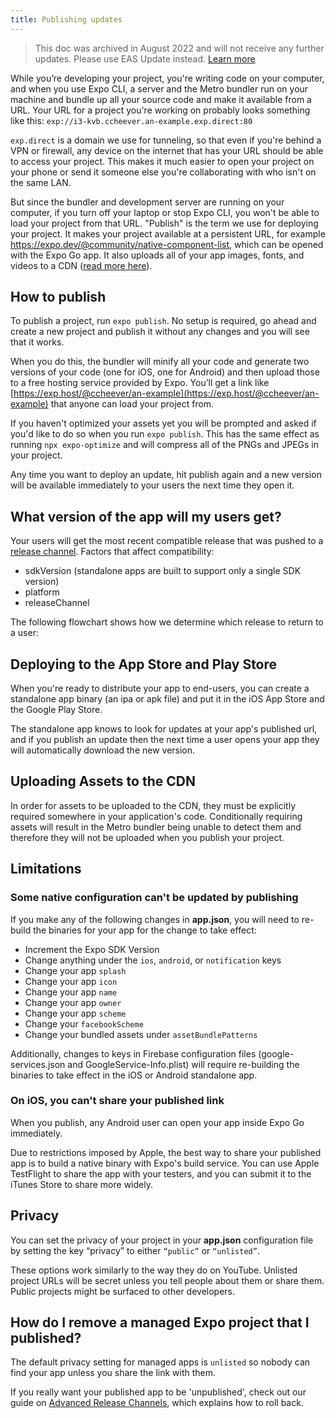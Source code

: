 ```yaml
---
title: Publishing updates
---
```



> This doc was archived in August 2022 and will not receive any further updates. Please use EAS Update instead. [Learn more](/eas-update/introduction)

While you’re developing your project, you're writing code on your
computer, and when you use Expo CLI, a server and the Metro bundler run on your machine and bundle up all your source code and make
it available from a URL. Your URL for a project you're working on
probably looks something like this:
`exp://i3-kvb.ccheever.an-example.exp.direct:80`

`exp.direct` is a domain we use for tunneling, so that even if you're
behind a VPN or firewall, any device on the internet that has your URL
should be able to access your project. This makes it much easier to open
your project on your phone or send it someone else you're collaborating
with who isn't on the same LAN.

But since the bundler and development server are running on your computer, if you
turn off your laptop or stop Expo CLI, you won't be able to load your
project from that URL. "Publish" is the term we use for deploying your
project. It makes your project available at a persistent URL, for
example https://expo.dev/@community/native-component-list, which can be
opened with the Expo Go app. It also uploads all of your app images,
fonts, and videos to a CDN ([read more
here](/faq/#how-do-i-share-my-expo-project-can-i-submit-it-to-the-app-stores)).

## How to publish

To publish a project, run `expo publish`. No setup is required, go ahead and create a new project
and publish it without any changes and you will see that it works.

When you do this, the bundler will minify all your code and generate
two versions of your code (one for iOS, one for Android) and then upload
those to a free hosting service provided by Expo. You’ll get a link like [https://exp.host/@ccheever/an-example](https://exp.host/@ccheever/an-example)
that anyone can load your project from.

If you haven't optimized your assets yet you will be prompted and asked
if you'd like to do so when you run `expo publish`. This has the same effect
as running `npx expo-optimize` and will compress all of the PNGs and JPEGs in your project.

Any time you want to deploy an update, hit publish again and a new
version will be available immediately to your users the next time they
open it.

## What version of the app will my users get?

Your users will get the most recent compatible release that was pushed to a [release channel](./release-channels). Factors that affect compatibility:

- sdkVersion (standalone apps are built to support only a single SDK version)
- platform
- releaseChannel

The following flowchart shows how we determine which release to return to a user:

<ContentSpotlight
  alt="Serving Flowchart"
  src="/static/images/release-channels-flowchart.png"
  className="max-w-[600px]"
/>

## Deploying to the App Store and Play Store

When you're ready to distribute your app to end-users, you can create a
standalone app binary (an ipa or apk file) and put it in the iOS App
Store and the Google Play Store.

The standalone app knows to look for updates at your app's published
url, and if you publish an update then the next time a user opens your
app they will automatically download the new version.

## Uploading Assets to the CDN

In order for assets to be uploaded to the CDN, they must be explicitly required somewhere in your application's code. Conditionally requiring assets will result in the Metro bundler being unable to detect them and therefore they will not be uploaded when you publish your project.

## Limitations

### Some native configuration can't be updated by publishing

If you make any of the following changes in **app.json**, you will need to
re-build the binaries for your app for the change to take effect:

- Increment the Expo SDK Version
- Change anything under the `ios`, `android`, or `notification` keys
- Change your app `splash`
- Change your app `icon`
- Change your app `name`
- Change your app `owner`
- Change your app `scheme`
- Change your `facebookScheme`
- Change your bundled assets under `assetBundlePatterns`

Additionally, changes to keys in Firebase configuration files (google-services.json and GoogleService-Info.plist) will require re-building the binaries to take effect in the iOS or Android standalone app.

### On iOS, you can't share your published link

When you publish, any Android user can open your app inside Expo Go immediately.

Due to restrictions imposed by Apple, the best way to share your published app is
to build a native binary with Expo's build service. You can use Apple TestFlight to
share the app with your testers, and you can submit it to the iTunes Store to share
more widely.

## Privacy

You can set the privacy of your project in your **app.json** configuration
file by setting the key “privacy” to either `“public”` or `“unlisted”`.

These options work similarly to the way they do on YouTube. Unlisted
project URLs will be secret unless you tell people about them or share
them. Public projects might be surfaced to other developers.

## How do I remove a managed Expo project that I published?

The default privacy setting for managed apps is `unlisted` so nobody can find your app unless you share the link with them.

If you really want your published app to be 'unpublished', check out our guide on [Advanced Release Channels](./advanced-release-channels), which explains how to roll back.
